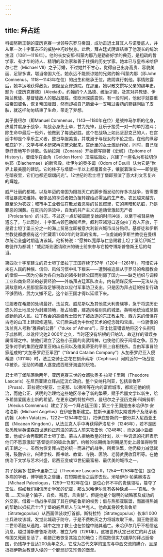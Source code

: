```yaml
---
---
---
```

title: 拜占廷
---




科姆努斯王朝的亚历克赛一世领导东罗马帝国，成功击退土耳其人与诺曼底人，并从第一次十字军东征的威胁中巧妙脱身。此后，拜占廷式阴谋结束了他漫长的统治生涯（1081—1118年）。他的长女安那·科蒙内那乃是勤奋好学的典范，是粗疏的哲学家、有才华的诗人、精明的政治家和善于杜撰的历史学家。她本已与皇帝米哈伊尔七世（Michael VII）之子订婚，不过她并不甘心，觉得自己出身高贵、容貌美丽、足智多谋，堪当帝国大任。她永远不能原谅她的兄弟约翰·科蒙内那（即John Comnenus，1118—1143年在位）的出生和继承王位，故阴谋行刺他。事情败露后，她幸运地获得赦免，退隐至女修道院。在那里，她以散文撰写父亲的编年史，题为《亚历克赛德》（Alexiad）。约翰的个人品德、统治才能，及其对异教徒、伊斯兰教徒、基督徒敌人的屡战屡胜，使欧洲深感震惊。有一段时间，他似乎就要重振帝国威名，恢复帝国版图，然而却被自己箭囊中一支喂过毒药的箭镞刺破了皮肤，就这样匆匆结束了生命，带走了梦想。

其子曼纽尔（即Manuel Comnenus，1143—1180年在位）是战神马尔斯的化身，热爱并献身于战争，每战必身先士卒，甘为先锋，且乐于接受一对一的单打独斗；除生命中最后一役外，他做到了每战必胜。这个在战场上如此坚忍克己的人，在宫廷中却是个享乐主义者，整日华服美食，并耽溺于与侄女的不伦之恋。在他的纵容和庇护下，文学与学术研究再次繁荣起来。宫廷里的女士激励作家，同时，自己降尊纡贵地写作诗歌。佐纳拉斯（Zonaras）开始撰写巨著《史纲》（Epitome of History）。曼纽尔在金角（Golden Horn）顶端临海处，兴建了一座名为布拉切尔纳耶（Blachernae）的新宫殿。杜伊尔的奥多姆（Odom of Deuil）认为它是“世界上最美丽的建筑。它的柱子与墙壁一半以上都覆着金子，镶嵌着珠宝——即使是在暗夜里，它们也都还熠熠闪光”。12世纪的君士坦丁堡即预演了意大利文艺复兴的辉煌。

威严壮丽的都城，以及年迈的帝国为阻挡灭亡的脚步而发动的许多次战争，皆需要横征暴敛来维持。奢侈品的享受者把负担转嫁给必需品的生产者。农民越来越穷，直至沦为农奴；城市手工业者住在散发着恶臭的贫民窟里，它的黑暗和肮脏，乃是罪恶的渊薮。在反抗的洪流中，自发的共产主义式运动曾激起无产者（Proletarian）的斗志，不过这一点却被周而复始的时间冲淡，以至于被轻易地遗忘了。与此同时，十字军占领巴勒斯坦后，叙利亚诸港口遂向拉丁商人开放，于是君士坦丁堡三分之一的海上贸易立即被意大利新兴城市瓜分殆尽。基督徒和伊斯兰教徒都想据有这个贮藏着1 000年的财富的宝库。一位虔诚的伊斯兰教徒在曼纽尔统治全盛时期造访该城，他祈祷说：“愿神以宽厚与仁慈赐君士坦丁堡给伊斯兰教徒作为都城！”威尼斯则邀请欧洲的骑士前来参与它掠夺博斯普鲁斯王后的勾当。

第四次十字军建立的君士坦丁堡拉丁王国存续了57年（1204—1261年）。可惜它并未在人民的种族、信仰、风俗习惯中扎下根来——遭到被迫屈从于罗马的希腊教会的憎恨——因为分裂为各自为政的诸多封建公国而削弱了国力——缺乏组织与调控工业和商业经济的必要经验——外临拜占廷军队攻击，内有阴谋反叛——无法从充满敌意的人民那里获取足够税收以应付军事防卫支出。只是因为拜占廷的报复行动不够团结，武力又嫌不足，这个新王国才得以延续下来。

征服者在希腊的处境最好。法兰克、威尼斯以及其他意大利贵族等，急于将这历史悠久的土地瓜分为封建领地，抢占险要，建造风格别具的城堡，英明地统治或怠惰或勤勉的人民。拉丁教会的高级教士取代了被放逐的东正教主教，西方来的僧侣在古老的山顶上建起修道院，它们后来成为中世纪艺术的纪念碑和宝库。一位骄傲的法兰克人号称“雅典的公爵”（“duke of Athens”），莎士比亚错误地将这个头衔归于忒修斯，以讹传讹达2 000年之久，当时还没有培根的归纳法，故这样的错误亦属情理之中。使他们建立了这些小王国的尚武精神，也使他们毁于阋墙之争。互为竞争对手的集团在摩里亚的山丘间以及维奥蒂亚的平原上自相残杀。当由军事冒险家组成的“大加泰罗尼亚军团”（“Grand Catalan Company”）从加泰罗尼亚入侵希腊（1311年）时，法兰克骑士之花在刻菲索斯（Cephisus）河附近的一场战役中被杀，无助的希腊人遂变成西班牙海盗的玩物。

君士坦丁堡陷落后两年，亚历克赛三世的女婿狄奥多·拉斯卡里斯（Theodore Lascaris）在尼西亚建立拜占廷流亡政府。整个安纳托利亚，包括普鲁萨（Prusa）、菲拉德尔斐亚、士麦那、以弗所等在内的富庶城市，都欢迎他的统治，而他公正、贤明的治理给这些地区带来了新的繁荣，赋予希腊文学以新生，给予希腊爱国志士新的希望。在更东边的特拉布宗，曼纽尔之子亚历克赛·科姆努斯（Alexius Comnenus）建立了另一个拜占廷王国；第三个王国是由米哈伊尔·安格洛斯（Michael Angelus）在伊庇鲁斯建立。拉斯卡里斯的女婿或养子及继承者约翰（John Vatatzes，1222—1254年在位），把伊庇鲁斯的一部分并入尼西亚王国（Nicaean Kingdom），从法兰克人手中再获得萨洛尼卡（1246年），若不是因获悉教皇英诺森四世邀约正前进的蒙古人前来攻击他（1248年），而返回小亚细亚，他或许会再取回君士坦丁堡。蒙古人拒绝教皇的计划，以一种讥讽的托辞表示他们不愿意激起“基督徒间的彼此仇恨”。约翰的长期统治时期是历史上最值得称赞的王朝之一。虽然为恢复拜占廷的统一而进行的战争，所费浩繁，他仍极力减低赋税，鼓励农业，兴建学校、图书馆、教堂、寺院、医院、老弱贫民收容所等。在他统治下文学与艺术兴盛，尼西亚变成13世纪最富裕、最优美的城市之一。

其子狄奥多·拉斯卡里斯二世（Theodore Lascaris II，1254—1258年在位）是位多病的学者，博学而失之昏庸，在短期统治之后即去世。米哈伊尔·帕莱奥洛古（Michael Paleologus，1259—1282年在位）是位心怀不平的贵族领袖，篡夺了王位。假如我们相信历史学家的记载，那么米哈伊尔具有各种缺点——“自私、伪善……天生是个骗子，自负、残忍，且贪婪”。但是他是个聪明的战略家及成功的外交家。借着一场战争巩固了其在伊庇鲁斯的权势；借与热那亚联盟，而赢得热诚的帮助以抵抗君士坦丁堡的威尼斯人与法兰克人。他命其将领戈普鲁斯（Strategopulus）从西面佯装攻打首都，斯特拉特（Strategopulus）仅率1 000士兵进攻该城，发觉此城疏于防守，于是不费吹灰之力将城攻取下来。国王鲍德温二世带着随从逃跑，城中之拉丁教士也在惊惶中随其逃亡。米哈伊尔几乎不相信这消息，越过博斯普鲁斯海峡，被立为帝（1261年）。这被世界认定已败亡的拜占廷帝国又死而复活了，希腊正教恢复其独立的地位；而腐败但实力雄厚的拜占廷帝国，仍残存于世达200余年之久，它成为古代文学的宝库与中西交流的媒介，且是抵挡伊斯兰教徒入侵的一个脆弱却又珍贵的堡垒。